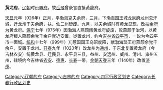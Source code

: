 '''黄龙府'''，[[辽朝|辽朝]]时设置[[府_(行政区划)|府]]。故[[岳飛|岳飛]]曾豪言直抵黃龍府。

[[天显|天显]]元年（926年）正月，平渤海克夫余府，三月，下渤海国王城龙泉府龙州忽汗城，迁龙州于夫余府，扶、仙二州皆废。九月，以夫余城时有黄龙显现，改[[扶余府|扶余府]]为黄龙府。[[保寧|保宁]]七年（975年）因渤海人燕颇叛黄龙府旋废，败燕颇于治河，以黄龙府叛人燕颇余党千余户就近安置，徙置龙州，约今[[吉林省|吉林省]][[四平市|四平市]]，一说为今四平市一面城。[[统和|统和]]十七年（999年）兀惹国国王乌昭度降，献渤海琰王府燕颇余党千余户，安置于龙州。[[开泰_(辽朝)|开泰]]九年（1020年）改龙州为[[通州_(辽朝)|通州]]，于东北复置黄龙府（今吉林农安）统黄龙县、迁民县、永平县三县，益州、安远州、威州、清州、雍州五州，辖境约今吉林省[[农安县|农安]]、[[德惠市|德惠]]、[[长春市|长春]]一带。[[金朝|金朝]][[天眷|天眷]]三年（1140年）改置[[济州_(金朝)|济州]]。

{{辽朝行政区划|nocat}}
{{辽朝行政区划小作品}}
[[Category:辽朝的府|Category:辽朝的府]] 
[[Category:吉林的府|Category:吉林的府]]
[[Category:四平行政区划史|Category:四平行政区划史]]
[[Category:长春行政区划史|Category:长春行政区划史]]